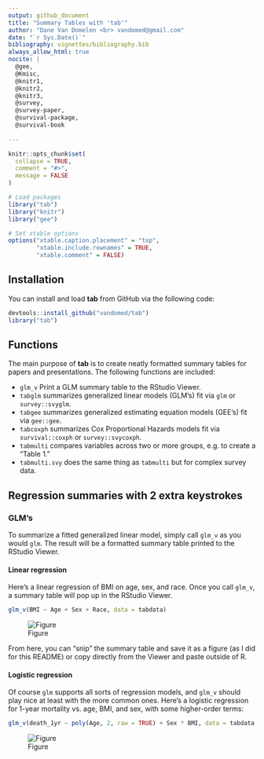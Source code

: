 ```yaml
---
output: github_document
title: "Summary Tables with 'tab'"
author: "Dane Van Domelen <br> vandomed@gmail.com"
date: "`r Sys.Date()`"
bibliography: vignettes/bibliography.bib
always_allow_html: true
nocite: | 
  @gee, 
  @Kmisc, 
  @knitr1,
  @knitr2,
  @knitr3,
  @survey, 
  @survey-paper, 
  @survival-package, 
  @survival-book
  
---
```


<!-- README.md is generated from README.Rmd. Please edit that file -->

```r
knitr::opts_chunk$set(
  collapse = TRUE,
  comment = "#>", 
  message = FALSE
)

# Load packages
library("tab")
library("knitr")
library("gee")

# Set xtable options
options("xtable.caption.placement" = "top", 
        "xtable.include.rownames" = TRUE, 
        "xtable.comment" = FALSE)
```

## Installation

You can install and load **tab** from GitHub via the following code:

```r
devtools::install_github("vandomed/tab")
library("tab")
```

## Functions

The main purpose of **tab** is to create neatly formatted summary tables for papers and presentations. The following functions are included:

* `glm_v` Print a GLM summary table to the RStudio Viewer.
* `tabglm` summarizes generalized linear models (GLM's) fit via `glm` or `survey::svyglm`. 
* `tabgee` summarizes generalized estimating equation models (GEE's) fit via `gee::gee`. 
* `tabcoxph` summarizes Cox Proportional Hazards models fit via `survival::coxph` or `survey::svycoxph`.
* `tabmulti` compares variables across two or more groups, e.g. to create a "Table 1."
* `tabmulti.svy` does the same thing as `tabmulti` but for complex survey data.


## Regression summaries with 2 extra keystrokes

### GLM's

To summarize a fitted generalized linear model, simply call `glm_v` as you would `glm`. The result will be a formatted summary table printed to the RStudio Viewer.

#### Linear regression

Here's a linear regression of BMI on age, sex, and race. Once you call `glm_v`, a summary table will pop up in the RStudio Viewer.

```r
glm_v(BMI ~ Age + Sex + Race, data = tabdata)
```

![Figure](linear.PNG)

From here, you can "snip" the summary table and save it as a figure (as I did for this README) or copy directly from the Viewer and paste outside of R.

#### Logistic regression

Of course `glm` supports all sorts of regression models, and `glm_v` should play nice at least with the more common ones. Here's a logistic regression for 1-year mortality vs. age, BMI, and sex, with some higher-order terms:

```r
glm_v(death_1yr ~ poly(Age, 2, raw = TRUE) + Sex * BMI, data = tabdata, family = binomial)
```

![Figure](logistic.png)


<!-- ## Exporting tables, e.g. to Word -->

<!-- All of the functions in **tab** have an argument called `print.html` which can  -->
<!-- be used to export tables to word processors. Setting `print.html = TRUE` will  -->
<!-- result in a HTML table being output to your current working directory. You can  -->
<!-- open the table (e.g. in Chrome) and copy/paste into your report. -->


<!-- ## Options for printing in R -->

<!-- I used **knitr**'s `kable` function for the examples here, but other approaches  -->
<!-- should also work (e.g. **xtable**'s `xtable` or **pandoc**'s `pandoc.table`). -->


<!-- ## References -->

